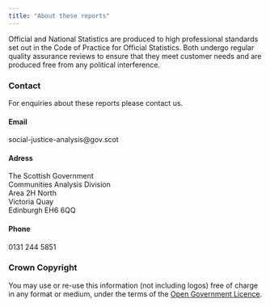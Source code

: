 ---
title: "About these reports"
---

<!-- Include skip target at the top of the document -->

<script>
  $(document).ready(function(){
    $head = $('#header');
    $head.prepend('<div class=\"skiptarget\"><a id=\"maincontent\">-</a></div>')
    });
</script>

Official and National Statistics are produced to high professional standards set out in the Code of Practice for Official Statistics. Both undergo regular quality assurance reviews to ensure that they meet customer needs and are produced free from any political interference.

### Contact

For enquiries about these reports please contact us.

#### Email

social-justice-analysis@gov.scot

#### Adress

The Scottish Government<br>
Communities Analysis Division<br>
Area 2H North<br>
Victoria Quay<br>
Edinburgh EH6 6QQ

#### Phone

0131 244 5851<br>

### Crown Copyright

You may use or re-use this information (not including logos) free of charge in any format or medium, under the terms of the [Open Government Licence](http://www.nationalarchives.gov.uk/doc/open-government-licence/version/3/).
